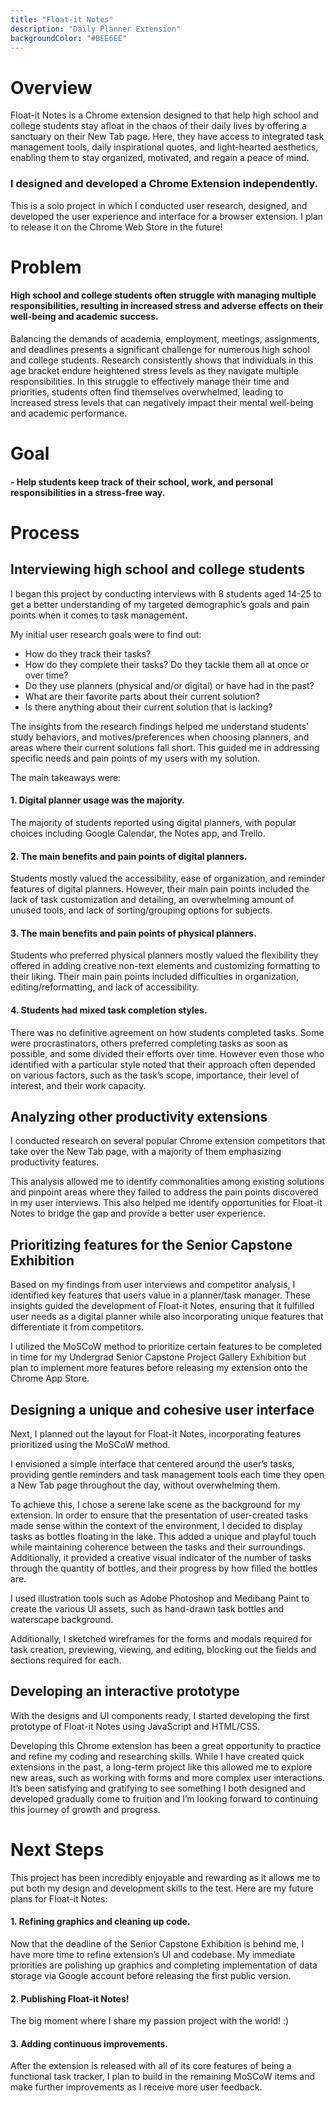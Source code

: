 ```yaml
---
title: "Float-it Notes"
description: "Daily Planner Extension"
backgroundColor: "#BEE6EE"
---
```


# Overview

Float-it Notes is a Chrome extension designed to that help high school and college students stay afloat in the chaos of their daily lives by offering a sanctuary on their New Tab page. Here, they have access to integrated task management tools, daily inspirational quotes, and light-hearted aesthetics, enabling them to stay organized, motivated, and regain a peace of mind.

### I designed and developed a Chrome Extension independently.

This is a solo project in which I conducted user research, designed, and developed the user experience and interface for a browser extension. I plan to release it on the Chrome Web Store in the future!

# Problem

#### High school and college students often struggle with managing multiple responsibilities, resulting in increased stress and adverse effects on their well-being and academic success.

Balancing the demands of academia, employment, meetings, assignments, and deadlines presents a significant challenge for numerous high school and college students. Research consistently shows that individuals in this age bracket endure heightened stress levels as they navigate multiple responsibilities. In this struggle to effectively manage their time and priorities, students often find themselves overwhelmed, leading to increased stress levels that can negatively impact their mental well-being and academic performance.

# Goal

#### - Help students keep track of their school, work, and personal responsibilities in a stress-free way.

# Process

## Interviewing high school and college students

I began this project by conducting interviews with 8 students aged 14-25 to get a better understanding of my targeted demographic’s goals and pain points when it comes to task management.

My initial user research goals were to find out:

- How do they track their tasks?
- How do they complete their tasks? Do they tackle them all at once or over time?
- Do they use planners (physical and/or digital) or have had in the past?
- What are their favorite parts about their current solution?
- Is there anything about their current solution that is lacking?

The insights from the research findings helped me understand students’ study behaviors, and motives/preferences when choosing planners, and areas where their current solutions fall short. This guided me in addressing specific needs and pain points of my users with my solution.

The main takeaways were:

#### 1. Digital planner usage was the majority.

The majority of students reported using digital planners, with popular choices including Google Calendar, the Notes app, and Trello.

#### 2. The main benefits and pain points of digital planners.

Students mostly valued the accessibility, ease of organization, and reminder features of digital planners. However, their main pain points included the lack of task customization and detailing, an overwhelming amount of unused tools, and lack of sorting/grouping options for subjects.

#### 3. The main benefits and pain points of physical planners.

Students who preferred physical planners mostly valued the flexibility they offered in adding creative non-text elements and customizing formatting to their liking. Their main pain points included difficulties in organization, editing/reformatting, and lack of accessibility.

#### 4. Students had mixed task completion styles.

There was no definitive agreement on how students completed tasks. Some were procrastinators, others preferred completing tasks as soon as possible, and some divided their efforts over time. However even those who identified with a particular style noted that their approach often depended on various factors, such as the task’s scope, importance, their level of interest, and their work capacity.

## Analyzing other productivity extensions

I conducted research on several popular Chrome extension competitors that take over the New Tab page, with a majority of them emphasizing productivity features.

This analysis allowed me to identify commonalities among existing solutions and pinpoint areas where they failed to address the pain points discovered in my user interviews. This also helped me identify opportunities for Float-it Notes to bridge the gap and provide a better user experience.

## Prioritizing features for the Senior Capstone Exhibition

Based on my findings from user interviews and competitor analysis, I identified key features that users value in a planner/task manager. These insights guided the development of Float-it Notes, ensuring that it fulfilled user needs as a digital planner while also incorporating unique features that differentiate it from competitors.

I utilized the MoSCoW method to prioritize certain features to be completed in time for my Undergrad Senior Capstone Project Gallery Exhibition but plan to implement more features before releasing my extension onto the Chrome App Store.

## Designing a unique and cohesive user interface

Next, I planned out the layout for Float-it Notes, incorporating features prioritized using the MoSCoW method.

I envisioned a simple interface that centered around the user’s tasks, providing gentle reminders and task management tools each time they open a New Tab page throughout the day, without overwhelming them.

To achieve this, I chose a serene lake scene as the background for my extension. In order to ensure that the presentation of user-created tasks made sense within the context of the environment, I decided to display tasks as bottles floating in the lake. This added a unique and playful touch while maintaining coherence between the tasks and their surroundings. Additionally, it provided a creative visual indicator of the number of tasks through the quantity of bottles, and their progress by how filled the bottles are.

I used illustration tools such as Adobe Photoshop and Medibang Paint to create the various UI assets, such as hand-drawn task bottles and waterscape background.

Additionally, I sketched wireframes for the forms and modals required for task creation, previewing, viewing, and editing, blocking out the fields and sections required for each.

## Developing an interactive prototype

With the designs and UI components ready, I started developing the first prototype of Float-it Notes using JavaScript and HTML/CSS.

Developing this Chrome extension has been a great opportunity to practice and refine my coding and researching skills. While I have created quick extensions in the past, a long-term project like this allowed me to explore new areas, such as working with forms and more complex user interactions. It’s been satisfying and gratifying to see something I both designed and developed gradually come to fruition and I’m looking forward to continuing this journey of growth and progress.

# Next Steps

This project has been incredibly enjoyable and rewarding as it allows me to put both my design and development skills to the test. Here are my future plans for Float-it Notes:

#### 1. Refining graphics and cleaning up code.

Now that the deadline of the Senior Capstone Exhibition is behind me, I have more time to refine extension’s UI and codebase. My immediate priorities are polishing up graphics and completing implementation of data storage via Google account before releasing the first public version.

#### 2. Publishing Float-it Notes!

The big moment where I share my passion project with the world! :)

#### 3. Adding continuous improvements.

After the extension is released with all of its core features of being a functional task tracker, I plan to build in the remaining MoSCoW items and make further improvements as I receive more user feedback.
